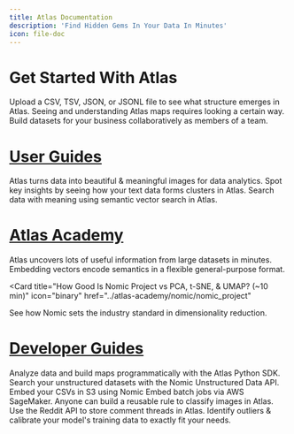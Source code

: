 ```yaml
---
title: Atlas Documentation
description: 'Find Hidden Gems In Your Data In Minutes'
icon: file-doc
---
```


# Get Started With Atlas

<CardGroup cols={3}>
  <Card
    title="Upload Data & View It In Atlas (~5 min)"
    icon="upload"
    href="../user-guides/onboarding/upload_data"
  >
  Upload a CSV, TSV, JSON, or JSONL file to see what structure emerges in Atlas.
  </Card>
  <Card
    title="How To Look At Atlas Maps (~3 min)"
    icon="eye"
    href="../user-guides/using-atlas/how_to_see"
  >
  Seeing and understanding Atlas maps requires looking a certain way.
  </Card>
  <Card
    title="Collaborate In Atlas (~10 min)"
    icon="screen-users"
    href="../manage-account/join_organization"
  >
  Build datasets for your business collaboratively as members of a team.
  </Card>
</CardGroup>

# [User Guides](../user-guides/onboarding/upload_data)

<CardGroup cols={3}>
  <Card
    title="Produce Beautiful Data Reports Using Atlas (~5 min)"
    icon="star"
    href="../user-guides/tutorials/produce_beautiful_reports"
  >
  Atlas turns data into beautiful & meaningful images for data analytics.
  </Card>
  <Card
    title="Discover Clusters & Topics In Text Data (~5 min)"
    icon="circle-nodes"
    href="../user-guides/tutorials/detect_topics_in_text"
  >
  Spot key insights by seeing how your text data forms clusters in Atlas.
  </Card>
  <Card
    title="Semantic Search Using Atlas & Nomic Embed (~3 min)"
    icon="magnifying-glass"
    href="../user-guides/tutorials/semantic_search"
  >
  Search data with meaning using semantic vector search in Atlas.
  </Card>
</CardGroup>


# [Atlas Academy](../atlas-academy/data/data)

<CardGroup cols={3}>
  <Card
    title="What Is Atlas? How Does It Handle Data? (~5 min)"
    icon="face-thinking"
    href="../atlas-academy/atlas/what_is_atlas"
  >
  Atlas uncovers lots of useful information from large datasets in minutes.
  </Card>
  <Card
    title="What Are Embeddings? What Do They Do? (~7 min)"
    icon="arrows-maximize"
    href="../atlas-academy/machine-learning/embeddings"
  >
  Embedding vectors encode semantics in a flexible general-purpose format.
  </Card>
  
  <Card
    title="How Good Is Nomic Project vs PCA, t-SNE, & UMAP? (~10 min)"
    icon="binary"
    href="../atlas-academy/nomic/nomic_project"
  >
  See how Nomic sets the industry standard in dimensionality reduction.
  </Card>
</CardGroup>

# [Developer Guides](../developer-guides/usage/atlas_python_sdk)

<CardGroup cols={3}>
  <Card
    title="Data Analytics Using The Atlas Python SDK (~7 min)"
    icon="python"
    href="../developer-guides/atlas_python_sdk"
  >
  Analyze data and build maps programmatically with the Atlas Python SDK.
  </Card>
  <Card
    title="Nomic API For Unstructured Data Search (~3 min)"
    icon="database"
    href="../developer-guides/unstructured_data_api"
  >
  Search your unstructured datasets with the Nomic Unstructured Data API.
  </Card>
  <Card
    title="Save Time & Money Using S3 & AWS SageMaker (~7 min)"
    icon="aws"
    href="../developer-guides/tutorials/s3_sagemaker"
  >
  Embed your CSVs in S3 using Nomic Embed batch jobs via AWS SageMaker.
  </Card>
  <Card
    title="Build Custom Classifiers Using Atlas (~10 min)"
    icon="landmark-magnifying-glass"
    href="../developer-guides/tutorials/build_custom_classifiers"
  >
  Anyone can build a reusable rule to classify images in Atlas.
  </Card>
  <Card
    title="Map Reddit Comments With Atlas (~10 min)"
    icon="reddit"
    href="../developer-guides/developer-cookbook/map_reddit_comments"
  >
  Use the Reddit API to store comment threads in Atlas.
  </Card>
  <Card
    title="Organize ML Training Data Using Atlas (~10 min)"
    icon="microchip-ai"
    href="../developer-guides/developer-cookbook/organize_ml_training_data"
  >
  Identify outliers & calibrate your model's training data to exactly fit your needs.
  </Card>
</CardGroup>